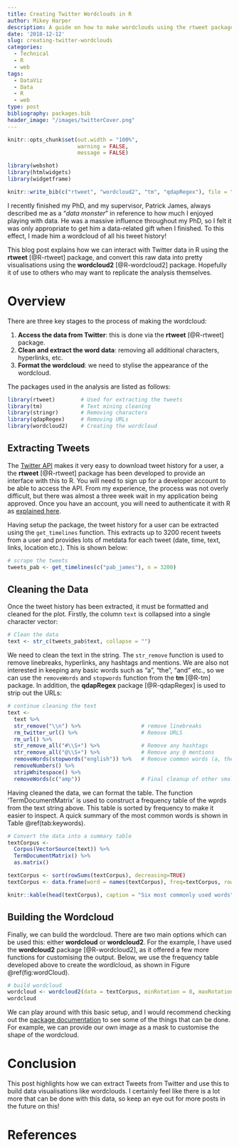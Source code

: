 ```yaml
---
title: Creating Twitter Wordclouds in R
author: Mikey Harper
description: A guide on how to make wordclouds using the rtweet package in R.
date: '2018-12-12'
slug: creating-twitter-wordclouds
categories:
  - Technical
  - R
  - web
tags:
  - DataViz
  - Data
  - R
  - web
type: post
bibliography: packages.bib
header_image: "/images/twitterCover.png"
---
```


```r
knitr::opts_chunk$set(out.width = "100%",
                      warning = FALSE,
                      message = FALSE)

library(webshot)
library(htmlwidgets)
library(widgetframe)

knitr::write_bib(c("rtweet", "wordcloud2", "tm", "qdapRegex"), file = "packages.bib")
```

I recently finished my PhD, and my supervisor, Patrick James, always described me as a "*data monster*" in reference to how much I enjoyed playing with data. He was a massive influence throughout my PhD, so I felt it was only appropriate to get him a data-related gift when I finished. To this effect, I made him a wordcloud of all his tweet history!

This blog post explains how we can interact with Twitter data in R using the **rtweet** [@R-rtweet] package, and convert this raw data into pretty visualisations using the **wordcloud2** [@R-wordcloud2] package. Hopefully it of use to others who may want to replicate the analysis themselves.

# Overview

There are three key stages to the process of making the wordcloud:

1. **Access the data from Twitter**: this is done via the **rtweet** [@R-rtweet] package.
2. **Clean and extract the word data**: removing all additional characters, hyperlinks, etc.
3. **Format the wordcloud**: we need to stylise the appearance of the wordcloud.

The packages used in the analysis are listed as follows:

```r
library(rtweet)        # Used for extracting the tweets
library(tm)            # Text mining cleaning
library(stringr)       # Removing characters
library(qdapRegex)     # Removing URLs 
library(wordcloud2)    # Creating the wordcloud
```

## Extracting Tweets

The [Twitter API](https://developer.twitter.com/content/developer-twitter/en.html) makes it very easy to download tweet history for a user, a the **rtweet** [@R-rtweet] package has been developed to provide an interface with this to R. You will need to sign up for a developer account to be able to access the API. From my experience, the process was not overly difficult, but there was almost a three week wait in my application being approved.  Once you have an account, you will need to authenticate it with R as [explained here](https://github.com/mkearney/rtweet).

Having setup the package, the tweet history for a user can be extracted using the `get_timelines` function. This extracts up to 3200 recent tweets from a user and provides lots of metdata for each tweet (date, time, text, links, location etc.). This is shown below:

```r
# scrape the tweets
tweets_pab <- get_timelines(c("pab_james"), n = 3200)
```

## Cleaning the Data

Once the tweet history has been extracted, it must be formatted and cleaned for the plot. Firstly, the column `text` is collapsed into a single character vector:

```r
# Clean the data
text <- str_c(tweets_pab$text, collapse = "")
```

We need to clean the text in the string. The `str_remove` function is used to remove linebreaks, hyperlinks, any hashtags and mentions. We are also not interested in keeping any basic words such as "a", "the", "and" etc., so we can use the `removeWords` and `stopwords` function from the **tm** [@R-tm] package. In addition, the **qdapRegex** package [@R-qdapRegex] is used to strip out the URLs:

```r
# continue cleaning the text
text <- 
  text %>%
  str_remove("\\n") %>%                   # remove linebreaks
  rm_twitter_url() %>%                    # Remove URLS
  rm_url() %>%
  str_remove_all("#\\S+") %>%             # Remove any hashtags
  str_remove_all("@\\S+") %>%             # Remove any @ mentions
  removeWords(stopwords("english")) %>%   # Remove common words (a, the, it etc.)
  removeNumbers() %>%
  stripWhitespace() %>%
  removeWords(c("amp"))                   # Final cleanup of other small changes
```

Having cleaned the data, we can format the table. The function 'TermDocumentMatrix' is used to construct a frequency table of the wprds from the text string above. This table is sorted by frequency to make it easier to inspect. A quick summary of the most common words is shown in Table \@ref(tab:keywords).

```r
# Convert the data into a summary table
textCorpus <- 
  Corpus(VectorSource(text)) %>%
  TermDocumentMatrix() %>%
  as.matrix()

textCorpus <- sort(rowSums(textCorpus), decreasing=TRUE)
textCorpus <- data.frame(word = names(textCorpus), freq=textCorpus, row.names = NULL)
```

```r
knitr::kable(head(textCorpus), caption = "Six most commonly used words", escape = TRUE)
```

## Building the Wordcloud

Finally, we can build the wordcloud. There are two main options which can be used this: either **wordcloud** or **wordcloud2**. For the example, I have used the **wordcloud2** package [@R-wordcloud2], as it offered a few more functions for customising the output. Below, we use the frequency table developed above to create the wordlcloud, as shown in Figure \@ref(fig:wordCloud).

```r
# build wordcloud 
wordcloud <- wordcloud2(data = textCorpus, minRotation = 0, maxRotation = 0, ellipticity = 0.6)
wordcloud
```

We can play around with this basic setup, and I would recommend checking out the [package documentation](https://cran.r-project.org/web/packages/wordcloud2/vignettes/wordcloud.html) to see some of the things that can be done. For example, we can provide our own image as a mask to customise the shape of the wordcloud.

# Conclusion

This post highlights how we can extract Tweets from Twitter and use this to build data visualisations like wordclouds. I certainly feel like there is a lot more that can be done with this data, so keep an eye out for more posts in the future on this!

# References

